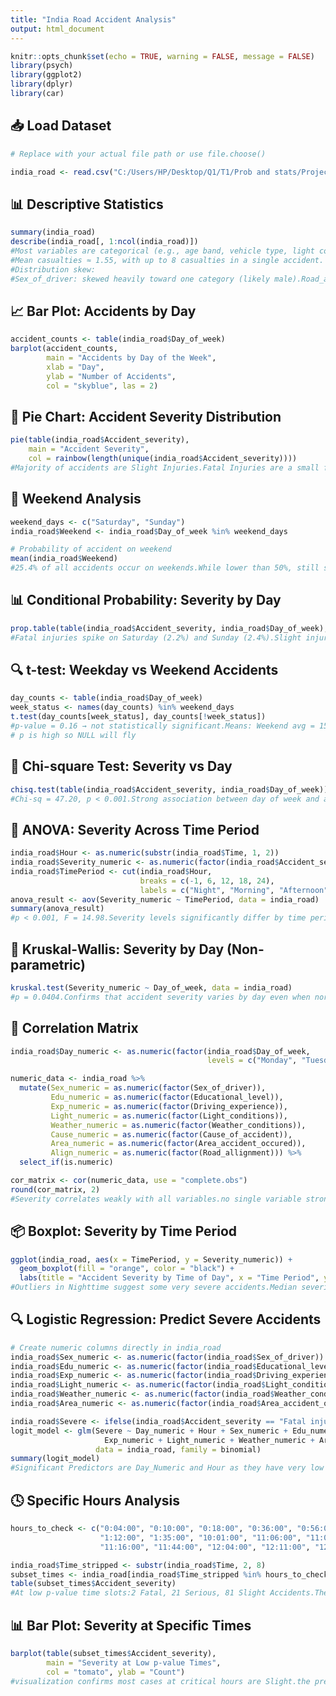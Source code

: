---
title: "India Road Accident Analysis"
output: html_document
---

```{r setup, include=FALSE}
knitr::opts_chunk$set(echo = TRUE, warning = FALSE, message = FALSE)
library(psych)
library(ggplot2)
library(dplyr)
library(car)
```

## 📥 Load Dataset

```{r}
# Replace with your actual file path or use file.choose()

india_road <- read.csv("C:/Users/HP/Desktop/Q1/T1/Prob and stats/Project/Road.csv")

```

## 📊 Descriptive Statistics

```{r}
summary(india_road)
describe(india_road[, 1:ncol(india_road)])
#Most variables are categorical (e.g., age band, vehicle type, light conditions).
#Mean casualties ≈ 1.55, with up to 8 casualties in a single accident.
#Distribution skew:
#Sex_of_driver: skewed heavily toward one category (likely male).Road_allignment, Road_surface_type, and Weather_conditions: show extreme skewness and kurtosis, indicating very uneven category distributions like most accidents might occur on straight roads or in clear weather)
```

## 📈 Bar Plot: Accidents by Day

```{r}
accident_counts <- table(india_road$Day_of_week)
barplot(accident_counts,
        main = "Accidents by Day of the Week",
        xlab = "Day",
        ylab = "Number of Accidents",
        col = "skyblue", las = 2)
```

## 🥧 Pie Chart: Accident Severity Distribution

```{r}
pie(table(india_road$Accident_severity), 
    main = "Accident Severity", 
    col = rainbow(length(unique(india_road$Accident_severity))))
#Majority of accidents are Slight Injuries.Fatal Injuries are a small fraction. This indicates that while accidents are common, they’re not always severe

```

## 📅 Weekend Analysis

```{r}
weekend_days <- c("Saturday", "Sunday")
india_road$Weekend <- india_road$Day_of_week %in% weekend_days

# Probability of accident on weekend
mean(india_road$Weekend)
#25.4% of all accidents occur on weekends.While lower than 50%, still significant.
```

## 📊 Conditional Probability: Severity by Day

```{r}
prop.table(table(india_road$Accident_severity, india_road$Day_of_week), 2)
#Fatal injuries spike on Saturday (2.2%) and Sunday (2.4%).Slight injuries dominate every day but proportionally decrease on weekends
```

## 🔍 t-test: Weekday vs Weekend Accidents

```{r}
day_counts <- table(india_road$Day_of_week)
week_status <- names(day_counts) %in% weekend_days
t.test(day_counts[week_status], day_counts[!week_status])
#p-value = 0.16 → not statistically significant.Means: Weekend avg = 1566.5; Weekday avg = 1836.6.No strong evidence that accident count differs between weekdays and weekends
# p is high so NULL will fly

```

## 🔁 Chi-square Test: Severity vs Day

```{r}
chisq.test(table(india_road$Accident_severity, india_road$Day_of_week))
#Chi-sq = 47.20, p < 0.001.Strong association between day of week and accident severity.Supports earlier probability analysis on severity variation by day

```

## 🔬 ANOVA: Severity Across Time Period

```{r}
india_road$Hour <- as.numeric(substr(india_road$Time, 1, 2))
india_road$Severity_numeric <- as.numeric(factor(india_road$Accident_severity))
india_road$TimePeriod <- cut(india_road$Hour,
                             breaks = c(-1, 6, 12, 18, 24),
                             labels = c("Night", "Morning", "Afternoon", "Evening"))
anova_result <- aov(Severity_numeric ~ TimePeriod, data = india_road)
summary(anova_result)
#p < 0.001, F = 14.98.Severity levels significantly differ by time periods (Morning, Afternoon, Night).
```

## 🧪 Kruskal-Wallis: Severity by Day (Non-parametric)

```{r}
kruskal.test(Severity_numeric ~ Day_of_week, data = india_road)
#p = 0.0404.Confirms that accident severity varies by day even when normality is not assumed.
```

## 🔗 Correlation Matrix

```{r}
india_road$Day_numeric <- as.numeric(factor(india_road$Day_of_week, 
                                            levels = c("Monday", "Tuesday", "Wednesday", "Thursday", "Friday", "Saturday", "Sunday")))

numeric_data <- india_road %>% 
  mutate(Sex_numeric = as.numeric(factor(Sex_of_driver)),
         Edu_numeric = as.numeric(factor(Educational_level)),
         Exp_numeric = as.numeric(factor(Driving_experience)),
         Light_numeric = as.numeric(factor(Light_conditions)),
         Weather_numeric = as.numeric(factor(Weather_conditions)),
         Cause_numeric = as.numeric(factor(Cause_of_accident)),
         Area_numeric = as.numeric(factor(Area_accident_occured)),
         Align_numeric = as.numeric(factor(Road_allignment))) %>%
  select_if(is.numeric)

cor_matrix <- cor(numeric_data, use = "complete.obs")
round(cor_matrix, 2)
#Severity correlates weakly with all variables.no single variable strongly drives severity on its own

```

## 📦 Boxplot: Severity by Time Period

```{r}
ggplot(india_road, aes(x = TimePeriod, y = Severity_numeric)) +
  geom_boxplot(fill = "orange", color = "black") +
  labs(title = "Accident Severity by Time of Day", x = "Time Period", y = "Severity (numeric)")
#Outliers in Nighttime suggest some very severe accidents.Median severity is higher in Evening and Night.
```

## 🔍 Logistic Regression: Predict Severe Accidents

```{r}
# Create numeric columns directly in india_road
india_road$Sex_numeric <- as.numeric(factor(india_road$Sex_of_driver))
india_road$Edu_numeric <- as.numeric(factor(india_road$Educational_level))
india_road$Exp_numeric <- as.numeric(factor(india_road$Driving_experience))
india_road$Light_numeric <- as.numeric(factor(india_road$Light_conditions))
india_road$Weather_numeric <- as.numeric(factor(india_road$Weather_conditions))
india_road$Area_numeric <- as.numeric(factor(india_road$Area_accident_occured))

india_road$Severe <- ifelse(india_road$Accident_severity == "Fatal injury", 1, 0)
logit_model <- glm(Severe ~ Day_numeric + Hour + Sex_numeric + Edu_numeric +
                     Exp_numeric + Light_numeric + Weather_numeric + Area_numeric, 
                   data = india_road, family = binomial)
summary(logit_model)
#Significant Predictors are Day_Numeric and Hour as they have very low p value and they have a higher chance of rejecting the null hypothesis.Personal/driver factors don’t significantly affect fatal injury likelihood.
```

## 🕓 Specific Hours Analysis

```{r}
hours_to_check <- c("0:04:00", "0:10:00", "0:18:00", "0:36:00", "0:56:00", 
                    "1:12:00", "1:35:00", "10:01:00", "11:06:00", "11:08:00", 
                    "11:16:00", "11:44:00", "12:04:00", "12:11:00", "12:14:00")

india_road$Time_stripped <- substr(india_road$Time, 2, 8)
subset_times <- india_road[india_road$Time_stripped %in% hours_to_check, ]
table(subset_times$Accident_severity)
#At low p-value time slots:2 Fatal, 21 Serious, 81 Slight Accidents.These windows are crucial for real-time intervention like patrols, cameras.
```

## 📊 Bar Plot: Severity at Specific Times

```{r}
barplot(table(subset_times$Accident_severity), 
        main = "Severity at Low p-value Times", 
        col = "tomato", ylab = "Count")
#visualization confirms most cases at critical hours are Slight.the presence of Fatal and Serious suggests the need for alert systems even during low-volume windows.

```
